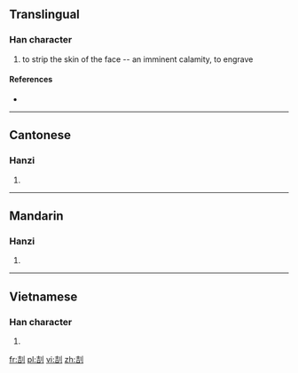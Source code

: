 ==Translingual==

===Han character===
{{Han char|rn=18|rad=刀|as=06|sn=8|four=|canj=土口中弓 (GRLN)}}

# to strip the skin of the face -- an imminent calamity, to engrave

====References====
* {{Han ref|kx=0139.180|hdz=10332.130|uh=34E4|ud=13540}}

----

==Cantonese==

===Hanzi===
{{yue-hanzi|jyut=|y=hot3, kit3 kit6}}

# {{defn|lang=yue|sort=刀06}}

----

==Mandarin==

===Hanzi===
{{cmn-hanzi|pin=[[jié]] ([[jie2]]), [[qià]] ([[qia4]])|wg=chieh<sup>2</sup>, ch'ia<sup>4</sup>}}

# {{defn|lang=cmn|sort=刀06}}

----

==Vietnamese==

===Han character===
{{vi-hantu|[[cắt]]|rs=刀06}}

# {{defn|lang=vi|sort=刀06}}

[[fr:㓤]]
[[pl:㓤]]
[[vi:㓤]]
[[zh:㓤]]